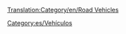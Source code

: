 [[Translation:Category/en/Road Vehicles]]

{{en/Bilingual box| Es
| Los artículos relativos a los [[es/Manual/Vehículos de carretera|vehículos de carretera]] y carreteras figuran en esta lista.
| ''Articles relating to Road Vehicles, Roads and RV management are listed here.''}}



[[Category:es/Vehículos]]